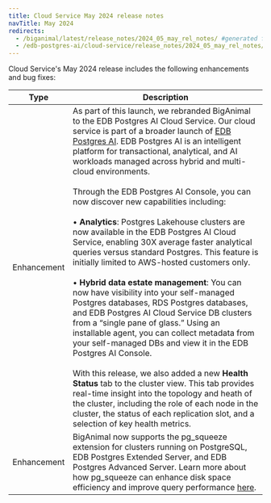 ```yaml
---
title: Cloud Service May 2024 release notes
navTitle: May 2024
redirects:
  - /biganimal/latest/release_notes/2024_05_may_rel_notes/ #generated for BigAnimal URL path removal branch
  - /edb-postgres-ai/cloud-service/release_notes/2024_05_may_rel_notes/
---
```


Cloud Service's May 2024 release includes the following enhancements and bug fixes:

| Type        | Description                                                                                                                                                                                                                                                                                                                                                                                                                                                                                                                                                                                                                                                                                                                                                                                                                                                                                                                                                                                                                                                                                                                                                                                                                                                                                                                                                                       |
|-------------|-----------------------------------------------------------------------------------------------------------------------------------------------------------------------------------------------------------------------------------------------------------------------------------------------------------------------------------------------------------------------------------------------------------------------------------------------------------------------------------------------------------------------------------------------------------------------------------------------------------------------------------------------------------------------------------------------------------------------------------------------------------------------------------------------------------------------------------------------------------------------------------------------------------------------------------------------------------------------------------------------------------------------------------------------------------------------------------------------------------------------------------------------------------------------------------------------------------------------------------------------------------------------------------------------------------------------------------------------------------------------------------|
| Enhancement | As part of this launch, we rebranded BigAnimal to the EDB Postgres AI Cloud Service. Our cloud service is part of a broader launch of [EDB Postgres AI](https://www.enterprisedb.com/products/edb-postgres-ai). EDB Postgres AI is an intelligent platform for transactional, analytical, and AI workloads managed across hybrid and multi-cloud environments.<br/><br/>Through the EDB Postgres AI Console, you can now discover new capabilities including:<br/><br/>• **Analytics**: Postgres Lakehouse clusters are now available in the EDB Postgres AI Cloud Service, enabling 30X average faster analytical queries versus standard Postgres. This feature is initially limited to AWS-hosted customers only.<br/><br/>• **Hybrid data estate management**: You can now have visibility into your self-managed Postgres databases, RDS Postgres databases, and EDB Postgres AI Cloud Service DB clusters from a “single pane of glass.” Using an installable agent, you can collect metadata from your self-managed DBs and view it in the EDB Postgres AI Console.<br/><br/>With this release, we also added a new **Health Status** tab to the cluster view. This tab provides real-time insight into the topology and heath of the cluster, including the role of each node in the cluster, the status of each replication slot, and a selection of key health metrics. |
| Enhancement | BigAnimal now supports the pg_squeeze extension for clusters running on PostgreSQL, EDB Postgres Extended Server, and EDB Postgres Advanced Server. Learn more about how pg_squeeze can enhance disk space efficiency and improve query performance [here](https://www.enterprisedb.com/docs/pg_extensions/pg_squeeze/).                                                                                                                                                                                                                                                                                                                                                                                                                                                                                                                                                                                                                                                                                                                                                                                                                                                                                                                                                                                                                                                          |

